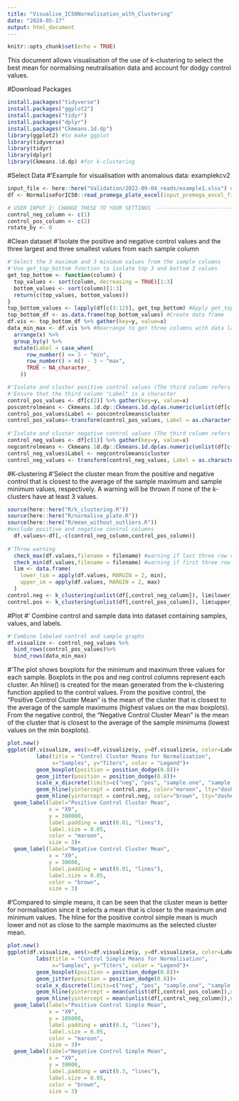 ```yaml
---
title: "Visualise_IC50Normalisation_with_Clustering"
date: "2024-05-17"
output: html_document
---
```


```r
knitr::opts_chunk$set(echo = TRUE)
```

This document allows visualisation of the use of k-clustering to select the best mean for normalising neutralisation data and account for dodgy control values.  

#Download Packages
```r
install.packages("tidyverse")
install.packages("ggplot2")
install.packages("tidyr")
install.packages("dplyr")
install.packages("Ckmeans.1d.dp")
library(ggplot2) #to make ggplot
library(tidyverse)
library(tidyr)
library(dplyr)
library(Ckmeans.1d.dp) #for k-clustering
```

#Select Data
#'Example for visualisation with anomalous data: examplekcv2
```r
input_file <- here::here("Validation/2022-09-04_reads/example1.xlsx") #CHANGE to example file in your directory
df <- NormaliseForIC50::read_promega_plate_excel(input_promega_excel_file_path = input_file)

# USER INPUT 2: CHANGE THESE TO YOUR SETTINGS  --------------------------------------------------------
control_neg_column <- c(1)
control_pos_column <- c(2)
rotate_by <- 0
```

#Clean dataset
#'Isolate the positive and negative control values and the three largest and three smallest values from each sample column
```r
#'Select the 3 maximum and 3 minimum values from the sample columns
#'Use get_top_bottom function to isolate top 3 and bottom 3 values
get_top_bottom <- function(column) {
  top_values <- sort(column, decreasing = TRUE)[1:3]
  bottom_values <- sort(column)[1:3]
  return(c(top_values, bottom_values))
}
top_bottom_values <- lapply(df[c(3:12)], get_top_bottom) #Apply get_top_bottom function
top_bottom_df <- as.data.frame(top_bottom_values) #Create data frame
df.vis <- top_bottom_df %>% gather(key=y, value=x)
data_min_max <- df.vis %>% #Rearrange to get three columns with data labeled as 'min' or 'max'
  arrange(x) %>%
  group_by(y) %>%
  mutate(Label = case_when(
      row_number() <= 3 ~ "min",
      row_number() > n() - 3 ~ "max",
      TRUE ~ NA_character_
    ))

#'Isolate and cluster positive control values (The third column refers to which cluster the value belongs to)
#'Ensure that the third column "Label" is a character
control_pos_values <- df[c(2)] %>% gather(key=y, value=x)
poscontrolmeans <- Ckmeans.1d.dp::Ckmeans.1d.dp(as.numeric(unlist(df[c(2)])))
control_pos_values$Label <- poscontrolmeans$cluster
control_pos_values<-transform(control_pos_values, Label = as.character(Label)) #"Label" column is denoted as <character>
  
#'Isolate and cluster negative control values (The third column refers to which cluster the value belongs to)
control_neg_values <- df[c(1)] %>% gather(key=y, value=x)
negcontrolmeans <- Ckmeans.1d.dp::Ckmeans.1d.dp(as.numeric(unlist(df[c(1)])))
control_neg_values$Label <- negcontrolmeans$cluster
control_neg_values <- transform(control_neg_values, Label = as.character(Label)) #"Label" column is denoted as <character>
```

#K-clustering
#'Select the cluster mean from the positive and negative control that is closest to the average of the sample maximum and sample minimum values, respectively. A warning will be thrown if none of the k-clusters have at least 3 values.
```r
source(here::here("R/k_clustering.R"))
source(here::here("R/normalise_plate.R"))
source(here::here("R/mean_without_outliers.R"))
#exclude positive and negative control columns
  df.values<-df[,-c(control_neg_column,control_pos_column)]
  
#'Throw warning 
  check_max(df.values,filename = filename) #warning if last three row values are not the largest in the column 
  check_min(df.values,filename = filename) #warning if first three row values are not the smallest in the column 
  lim <- data.frame(
    lower_lim = apply(df.values, MARGIN = 2, min),
    upper_im = apply(df.values, MARGIN = 2, max)
  )
control.neg <- k_clustering(unlist(df[,control_neg_column]), lim$lower_lim, type = "negative", na.rm=TRUE) 
control.pos <- k_clustering(unlist(df[,control_pos_column]), lim$upper_im, type = "positive", na.rm=TRUE)
```

#Plot
#' Combine control and sample data into dataset containing samples, values, and labels.
```r
#'Combine labeled control and sample graphs
df.visualize <- control_neg_values %>%
  bind_rows(control_pos_values)%>%
  bind_rows(data_min_max)
```

#'The plot shows boxplots for the minimum and maximum three values for each sample. Boxplots in the pos and neg control columns represent each cluster. An hline() is created for the mean generated from the k-clustering function applied to the control values. From the positive control, the "Positive Control Cluster Mean" is the mean of the cluster that is closest to the average of the sample maximums (highest values on the max boxplots). From the negative control, the "Negative Control Cluster Mean" is the mean of the cluster that is closest to the average of the sample minimums (lowest values on the min boxplots).
```r
plot.new()
ggplot(df.visualize, aes(x=df.visualize$y, y=df.visualize$x, color=Label))+
         labs(title = "Control Cluster Means for Normalisation",
              x="Samples", y="Titers", color = "Legend")+
         geom_boxplot(position = position_dodge(0.8))+
         geom_jitter(position = position_dodge(0.8))+
         scale_x_discrete(limits=c("neg", "pos", "sample.one", "sample.one.1", "sample.two", "NA.", "sample.three", "sample.three.1", "X9", "X10", "X11","X12"))+
         geom_hline(yintercept = control.pos, color="maroon", lty="dashed", lwd=1)+
         geom_hline(yintercept = control.neg, color="brown", lty="dashed", lwd=1)+
  geom_label(label="Positive Control Cluster Mean",
             x = "X9",
             y = 380000,
             label.padding = unit(0.01, "lines"),
             label.size = 0.05,
             color = "maroon",
             size = 3)+
  geom_label(label="Negative Control Cluster Mean",
             x = "X9",
             y = 30000,
             label.padding = unit(0.01, "lines"),
             label.size = 0.05,
             color = "brown",
             size = 3)
```

#'Compared to simple means, it can be seen that the cluster mean is better for normalisation since it selects a mean that is closer to the maximum and minimum values. The hline for the positive control simple mean is much lower and not as close to the sample maximums as the selected cluster mean.
```r
plot.new()
ggplot(df.visualize, aes(x=df.visualize$y, y=df.visualize$x, color=Label))+
         labs(title = "Control Simple Means for Normalisation",
              x="Samples", y="Titers", color = "Legend")+
         geom_boxplot(position = position_dodge(0.8))+
         geom_jitter(position = position_dodge(0.8))+
         scale_x_discrete(limits=c("neg", "pos", "sample.one", "sample.one.1", "sample.two", "NA.", "sample.three", "sample.three.1", "X9", "X10", "X11","X12"))+
         geom_hline(yintercept = mean(unlist(df[,control_pos_column]),na.rm=TRUE), color="maroon", lty="dashed", lwd=1)+
         geom_hline(yintercept = mean(unlist(df[,control_neg_column]),na.rm=TRUE), color="brown", lty="dashed", lwd=1)+
  geom_label(label="Positive Control Simple Mean",
             x = "X9",
             y = 105000,
             label.padding = unit(0.3, "lines"),
             label.size = 0.05,
             color = "maroon",
             size = 3)+
  geom_label(label="Negative Control Simple Mean",
             x = "X9",
             y = 30000,
             label.padding = unit(0.3, "lines"),
             label.size = 0.05,
             color = "brown",
             size = 3)
```
